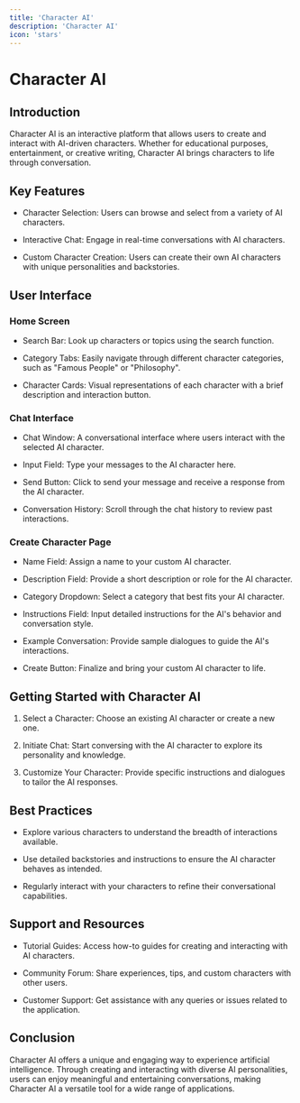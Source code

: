 ```yaml
---
title: 'Character AI'
description: 'Character AI'
icon: 'stars'
---
```


Character AI
============

Introduction
------------

Character AI is an interactive platform that allows users to create and interact with AI-driven characters. Whether for educational purposes, entertainment, or creative writing, Character AI brings characters to life through conversation.

Key Features
------------

-   Character Selection: Users can browse and select from a variety of AI characters.

-   Interactive Chat: Engage in real-time conversations with AI characters.

-   Custom Character Creation: Users can create their own AI characters with unique personalities and backstories.

User Interface
--------------

### Home Screen

-   Search Bar: Look up characters or topics using the search function.

-   Category Tabs: Easily navigate through different character categories, such as "Famous People" or "Philosophy".

-   Character Cards: Visual representations of each character with a brief description and interaction button.

### Chat Interface

-   Chat Window: A conversational interface where users interact with the selected AI character.

-   Input Field: Type your messages to the AI character here.

-   Send Button: Click to send your message and receive a response from the AI character.

-   Conversation History: Scroll through the chat history to review past interactions.

### Create Character Page

-   Name Field: Assign a name to your custom AI character.

-   Description Field: Provide a short description or role for the AI character.

-   Category Dropdown: Select a category that best fits your AI character.

-   Instructions Field: Input detailed instructions for the AI's behavior and conversation style.

-   Example Conversation: Provide sample dialogues to guide the AI's interactions.

-   Create Button: Finalize and bring your custom AI character to life.

Getting Started with Character AI
---------------------------------

1.  Select a Character: Choose an existing AI character or create a new one.

2.  Initiate Chat: Start conversing with the AI character to explore its personality and knowledge.

3.  Customize Your Character: Provide specific instructions and dialogues to tailor the AI responses.

Best Practices
--------------

-   Explore various characters to understand the breadth of interactions available.

-   Use detailed backstories and instructions to ensure the AI character behaves as intended.

-   Regularly interact with your characters to refine their conversational capabilities.

Support and Resources
---------------------

-   Tutorial Guides: Access how-to guides for creating and interacting with AI characters.

-   Community Forum: Share experiences, tips, and custom characters with other users.

-   Customer Support: Get assistance with any queries or issues related to the application.

Conclusion
----------

Character AI offers a unique and engaging way to experience artificial intelligence. Through creating and interacting with diverse AI personalities, users can enjoy meaningful and entertaining conversations, making Character AI a versatile tool for a wide range of applications.

